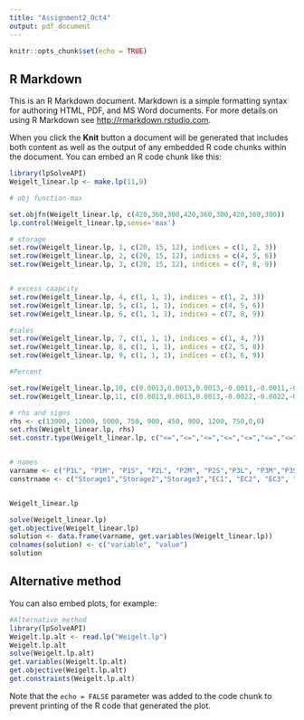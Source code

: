 ```yaml
---
title: "Assignment2_Oct4"
output: pdf_document
---
```


```r
knitr::opts_chunk$set(echo = TRUE)
```

## R Markdown

This is an R Markdown document. Markdown is a simple formatting syntax for authoring HTML, PDF, and MS Word documents. For more details on using R Markdown see <http://rmarkdown.rstudio.com>.

When you click the **Knit** button a document will be generated that includes both content as well as the output of any embedded R code chunks within the document. You can embed an R code chunk like this:

```r
library(lpSolveAPI)
Weigelt_linear.lp <- make.lp(11,9)

# obj function-max

set.objfn(Weigelt_linear.lp, c(420,360,300,420,360,300,420,360,300))
lp.control(Weigelt_linear.lp,sense='max')

# storage
set.row(Weigelt_linear.lp, 1, c(20, 15, 12), indices = c(1, 2, 3))
set.row(Weigelt_linear.lp, 2, c(20, 15, 12), indices = c(4, 5, 6))
set.row(Weigelt_linear.lp, 3, c(20, 15, 12), indices = c(7, 8, 9))


# excess caapcity
set.row(Weigelt_linear.lp, 4, c(1, 1, 1), indices = c(1, 2, 3))
set.row(Weigelt_linear.lp, 5, c(1, 1, 1), indices = c(4, 5, 6))
set.row(Weigelt_linear.lp, 6, c(1, 1, 1), indices = c(7, 8, 9))

#sales
set.row(Weigelt_linear.lp, 7, c(1, 1, 1), indices = c(1, 4, 7))
set.row(Weigelt_linear.lp, 8, c(1, 1, 1), indices = c(2, 5, 8))
set.row(Weigelt_linear.lp, 9, c(1, 1, 1), indices = c(3, 6, 9))

#Percent

set.row(Weigelt_linear.lp,10, c(0.0013,0.0013,0.0013,-0.0011,-0.0011,-0.0011),indices = c(1,2,3,4,5,6))
set.row(Weigelt_linear.lp,11, c(0.0013,0.0013,0.0013,-0.0022,-0.0022,-0.0022),indices = c(1,2,3,7,8,9))

# rhs and signs
rhs <- c(13000, 12000, 5000, 750, 900, 450, 900, 1200, 750,0,0)
set.rhs(Weigelt_linear.lp, rhs)
set.constr.type(Weigelt_linear.lp, c("<=","<=","<=","<=","<=","<=","<=","<=","<=","=","="))


# names
varname <- c("P1L", "P1M", "P1S", "P2L", "P2M", "P2S","P3L", "P3M","P3S")
constrname <- c("Storage1","Storage2","Storage3","EC1", "EC2", "EC3", "Sales1", "Sales2","Sales3","Percent1","Percent2")


Weigelt_linear.lp 

solve(Weigelt_linear.lp)
get.objective(Weigelt_linear.lp)
solution <- data.frame(varname, get.variables(Weigelt_linear.lp))
colnames(solution) <- c("variable", "value")
solution

```

## Alternative method

You can also embed plots, for example:

```r
#Alternative method
library(lpSolveAPI)
Weigelt.lp.alt <- read.lp("Weigelt.lp")
Weigelt.lp.alt
solve(Weigelt.lp.alt)
get.variables(Weigelt.lp.alt)
get.objective(Weigelt.lp.alt)
get.constraints(Weigelt.lp.alt)

```

Note that the `echo = FALSE` parameter was added to the code chunk to prevent printing of the R code that generated the plot.
